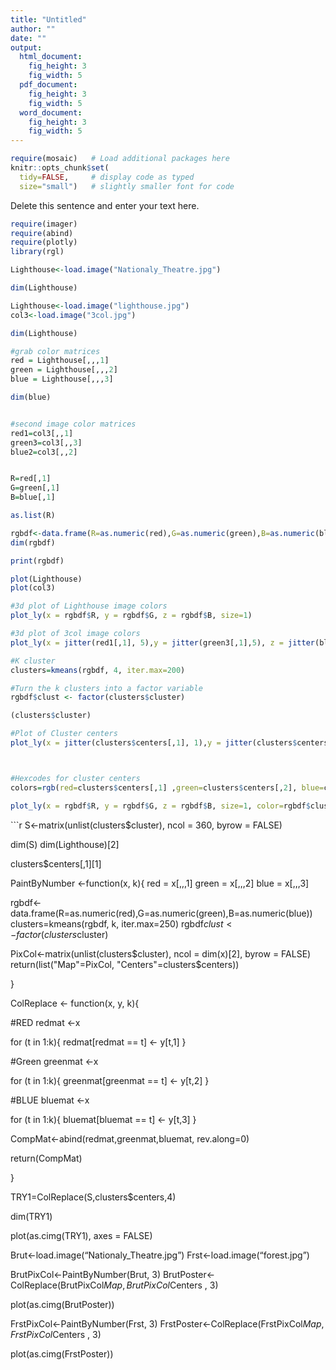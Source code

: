 ```yaml
---
title: "Untitled"
author: ""
date: ""
output: 
  html_document:
    fig_height: 3
    fig_width: 5
  pdf_document:
    fig_height: 3
    fig_width: 5
  word_document:
    fig_height: 3
    fig_width: 5
---
```


```r
require(mosaic)   # Load additional packages here 
knitr::opts_chunk$set(
  tidy=FALSE,     # display code as typed
  size="small")   # slightly smaller font for code
```


Delete this sentence and enter your text here.

```r
require(imager)
require(abind)
require(plotly)
library(rgl)

Lighthouse<-load.image("Nationaly_Theatre.jpg")

dim(Lighthouse)


```


```r
Lighthouse<-load.image("lighthouse.jpg")
col3<-load.image("3col.jpg")

dim(Lighthouse)

#grab color matrices
red = Lighthouse[,,,1]
green = Lighthouse[,,,2]
blue = Lighthouse[,,,3]

dim(blue)


#second image color matrices
red1=col3[,,1]
green3=col3[,,3]
blue2=col3[,,2]


R=red[,1]
G=green[,1]
B=blue[,1]

as.list(R)

rgbdf<-data.frame(R=as.numeric(red),G=as.numeric(green),B=as.numeric(blue))
dim(rgbdf)

print(rgbdf)

```


```r
plot(Lighthouse)
plot(col3)

#3d plot of Lighthouse image colors
plot_ly(x = rgbdf$R, y = rgbdf$G, z = rgbdf$B, size=1)

#3d plot of 3col image colors
plot_ly(x = jitter(red1[,1], 5),y = jitter(green3[,1],5), z = jitter(blue2[,1], 5), size=1)
```


```r



#K cluster
clusters=kmeans(rgbdf, 4, iter.max=200)

#Turn the k clusters into a factor variable
rgbdf$clust <- factor(clusters$cluster)

(clusters$cluster)

#Plot of Cluster centers
plot_ly(x = jitter(clusters$centers[,1], 1),y = jitter(clusters$centers[,2], 1), z = jitter(clusters$centers[,3],1), size=1)



#Hexcodes for cluster centers
colors=rgb(red=clusters$centers[,1] ,green=clusters$centers[,2], blue=clusters$centers[,3]  , maxColorValue=1)

plot_ly(x = rgbdf$R, y = rgbdf$G, z = rgbdf$B, size=1, color=rgbdf$clust, colors=c("#366186", "#AEC6E2", "#98BEE7", "#BDC4CE", "#776760", "#ACB4BF", "#A6958A", "#70A6DA", "#F2E6DC", "#9EBBDB", "#ABBED6","#216C9D", "#07517D", "#8DB9E6", "#F2544E" ,"#B7BCC4", "#B3A195", "#BAC1CA", "#B8C7D9", "#A3C3E6", "#156393", "#3477A8","#3C342B", "#0C5A89", "#9B8B80", "#82B3E5", "#C3B2A7" ,"#AFBCCC", "#BBC5D1", "#8E8178", "#B1050C"))

```



```r
S<-matrix(unlist(clusters$cluster), ncol = 360, byrow = FALSE)

dim(S)
dim(Lighthouse)[2]

clusters$centers[,1][1]


PaintByNumber <-function(x, k){
  red = x[,,,1]
  green = x[,,,2]
  blue = x[,,,3]
  
  rgbdf<-data.frame(R=as.numeric(red),G=as.numeric(green),B=as.numeric(blue))
  clusters=kmeans(rgbdf, k, iter.max=250)
  rgbdf$clust <- factor(clusters$cluster)
  
  PixCol<-matrix(unlist(clusters$cluster), ncol = dim(x)[2], byrow = FALSE)
  return(list("Map"=PixCol, "Centers"=clusters$centers))
  
}



ColReplace <- function(x, y, k){
  
   #RED
  redmat <-x
  
  for (t in 1:k){
    redmat[redmat == t] <- y[t,1]
  }
  
  #Green
  greenmat <-x
  
  for (t in 1:k){
    greenmat[greenmat == t] <- y[t,2]
  }
  
  #BLUE
  bluemat <-x
  
  for (t in 1:k){
    bluemat[bluemat == t] <- y[t,3]
  }
  
  
  
  
  CompMat<-abind(redmat,greenmat,bluemat, rev.along=0)
  
  return(CompMat)
  
  
}


TRY1=ColReplace(S,clusters$centers,4)

dim(TRY1)



plot(as.cimg(TRY1), axes = FALSE)

Brut<-load.image("Nationaly_Theatre.jpg")
Frst<-load.image("forest.jpg")


BrutPixCol<-PaintByNumber(Brut, 3)
BrutPoster<-ColReplace(BrutPixCol$Map,BrutPixCol$Centers , 3)

plot(as.cimg(BrutPoster))

FrstPixCol<-PaintByNumber(Frst, 3)
FrstPoster<-ColReplace(FrstPixCol$Map,FrstPixCol$Centers , 3)

plot(as.cimg(FrstPoster))




